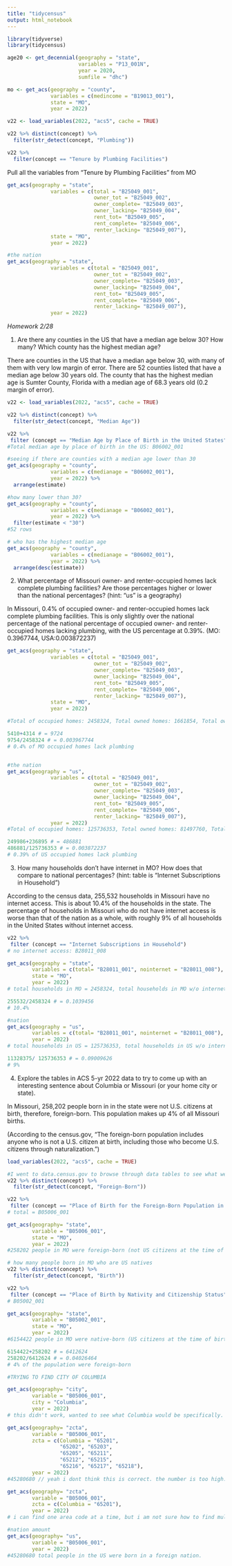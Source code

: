 ```yaml
---
title: "tidycensus"
output: html_notebook
---
```


```r
library(tidyverse)
library(tidycensus)
```

```r
age20 <- get_decennial(geography = "state", 
                       variables = "P13_001N", 
                       year = 2020,
                       sumfile = "dhc")
```
```r
mo <- get_acs(geography = "county", 
              variables = c(medincome = "B19013_001"), 
              state = "MO", 
              year = 2022)
```

```r
v22 <- load_variables(2022, "acs5", cache = TRUE)

v22 %>% distinct(concept) %>% 
  filter(str_detect(concept, "Plumbing"))

v22 %>% 
  filter(concept == "Tenure by Plumbing Facilities")
```

Pull all the variables from "Tenure by Plumbing Facilities" from MO
```r
get_acs(geography = "state", 
              variables = c(total = "B25049_001", 
                            owner_tot = "B25049_002", 
                            owner_complete= "B25049_003", 
                            owner_lacking= "B25049_004", 
                            rent_tot= "B25049_005", 
                            rent_complete= "B25049_006", 
                            renter_lacking= "B25049_007"), 
              state = "MO", 
              year = 2022)

#the nation
get_acs(geography = "state", 
              variables = c(total = "B25049_001", 
                            owner_tot = "B25049_002", 
                            owner_complete= "B25049_003", 
                            owner_lacking= "B25049_004", 
                            rent_tot= "B25049_005", 
                            rent_complete= "B25049_006", 
                            renter_lacking= "B25049_007"), 
              year = 2022)
```


*Homework 2/28*

1. Are there any counties in the US that have a median age below 30? How many? Which county has the highest median age?

There are counties in the US that have a median age below 30, with many of them with very low margin of error. There are 52 counties listed that have a median age below 30 years old. The county that has the highest median age is Sumter County, Florida with a median age of 68.3 years old (0.2 margin of error).

```r
v22 <- load_variables(2022, "acs5", cache = TRUE)

v22 %>% distinct(concept) %>% 
  filter(str_detect(concept, "Median Age")) 

v22 %>% 
 filter (concept == "Median Age by Place of Birth in the United States")
#Total median age by place of birth in the US: B06002_001

#seeing if there are counties with a median age lower than 30
get_acs(geography = "county", 
              variables = c(medianage = "B06002_001"),
              year = 2022) %>% 
  arrange(estimate)

#how many lower than 30?
get_acs(geography = "county", 
              variables = c(medianage = "B06002_001"),
              year = 2022) %>% 
  filter(estimate < "30")
#52 rows

# who has the highest median age
get_acs(geography = "county", 
              variables = c(medianage = "B06002_001"),
              year = 2022) %>% 
  arrange(desc(estimate))
```



2. What percentage of Missouri owner- and renter-occupied homes lack complete plumbing facilities? Are those percentages higher or lower than the national percentages? (hint: "us" is a geography)

In Missouri, 0.4% of occupied owner- and renter-occupied homes lack complete plumbing facilities. This is only slightly over the national percentage of the national percentage of occupied owner- and renter-occupied homes lacking plumbing, with the US percentage at 0.39%. 
(MO: 0.3967744, USA:0.003872237)

```r
get_acs(geography = "state", 
              variables = c(total = "B25049_001", 
                            owner_tot = "B25049_002", 
                            owner_complete= "B25049_003", 
                            owner_lacking= "B25049_004", 
                            rent_tot= "B25049_005", 
                            rent_complete= "B25049_006", 
                            renter_lacking= "B25049_007"), 
              state = "MO", 
              year = 2022)

#Total of occupied homes: 2458324, Total owned homes: 1661854, Total owned homes complete plumbing: 1656444, Total owned homes lacking plumbing: 5410, Renters total: 796470, Renters complete plumbing: 792156, Renters lacking plumbing: 4314) 

5410+4314 # = 9724
9754/2458324 # = 0.003967744 
# 0.4% of MO occupied homes lack plumbing


#the nation
get_acs(geography = "us", 
              variables = c(total = "B25049_001", 
                            owner_tot = "B25049_002", 
                            owner_complete= "B25049_003", 
                            owner_lacking= "B25049_004", 
                            rent_tot= "B25049_005", 
                            rent_complete= "B25049_006", 
                            renter_lacking= "B25049_007"), 
              year = 2022)
#Total of occupied homes: 125736353, Total owned homes: 81497760, Total owned homes complete plumbing: 81247774, Total owned homes lacking plumbing: 249986, Renters total: 44238593, Renters complete plumbing: 44001698, Renters lacking plumbing: 236895) 

249986+236895 # = 486881
486881/125736353 # = 0.003872237
# 0.39% of US occupied homes lack plumbing

```


3. How many households don't have internet in MO? How does that compare to national percentages? (hint: table is "Internet Subscriptions in Household")

According to the census data, 255,532 households in Missouri have no internet access. This is about 10.4% of the households in the state. The percentage of households in Missouri who do not have internet access is worse than that of the nation as a whole, with roughly 9% of all households in the United States without internet access. 

```r
v22 %>% 
 filter (concept == "Internet Subscriptions in Household")
# no internet access: B28011_008

get_acs(geography = "state",
        variables = c(total= "B28011_001", nointernet = "B28011_008"),
        state = "MO",
        year = 2022)
# total households in MO = 2458324, total households in MO w/o internet = 255532

255532/2458324 # = 0.1039456
# 10.4%

#nation
get_acs(geography = "us",
        variables = c(total= "B28011_001", nointernet = "B28011_008"),
        year = 2022)
# total households in US = 125736353, total households in US w/o internet = 11328375

11328375/ 125736353 # = 0.09009626
# 9%
```


4. Explore the tables in ACS 5-yr 2022 data to try to come up with an interesting sentence about Columbia or Missouri (or your home city or state).

In Missouri, 258,202 people born in in the state were not U.S. citizens at birth, therefore, foreign-born. This population makes up 4% of all Missouri births. 

(According to the census.gov, "The foreign-born population includes anyone who is not a U.S. citizen at birth, including those who become U.S. citizens through naturalization.")

```r
load_variables(2022, "acs5", cache = TRUE)

#I went to data.census.gov to browse through data tables to see what were some of the things store than may be interesting
v22 %>% distinct(concept) %>% 
  filter(str_detect(concept, "Foreign-Born")) 

v22 %>% 
 filter (concept == "Place of Birth for the Foreign-Born Population in the United States")
# total = B05006_001

get_acs(geography= "state",
        variable = "B05006_001",
        state = "MO",
        year = 2022)
#258202 people in MO were foreign-born (not US citizens at the time of birth). 

# how many people born in MO who are US natives
v22 %>% distinct(concept) %>% 
  filter(str_detect(concept, "Birth")) 

v22 %>% 
 filter (concept == "Place of Birth by Nativity and Citizenship Status")
# B05002_001

get_acs(geography= "state",
        variable = "B05002_001",
        state = "MO",
        year = 2022)
#6154422 people in MO were native-born (US citizens at the time of birth)

6154422+258202 # = 6412624
258202/6412624 # = 0.04026464
# 4% of the population were foreign-born

#TRYING TO FIND CITY OF COLUMBIA 

get_acs(geography= "city",
        variable = "B05006_001",
        city = "Columbia",
        year = 2022)
# this didn't work, wanted to see what Columbia would be specifically. I ended up going back to the "get_acs" explainer website and I don't think we can find cities by name but by zip code? I tried it below. (I googled Columbia MO zips)

get_acs(geography= "zcta",
        variable = "B05006_001",
        zcta = c(Columbia = "65201", 
                 "65202", "65203", 
                 "65205", "65211",
                 "65212", "65215",
                 "65216", "65217", "65218"),
        year = 2022)
#45280680 // yeah i dont think this is correct. the number is too high. 

get_acs(geography= "zcta",
        variable = "B05006_001",
        zcta = c(Columbia = "65201"),
        year = 2022)
# i can find one area code at a time, but i am not sure how to find multiple? 

#nation amount
get_acs(geography= "us",
        variable = "B05006_001",
        year = 2022)
#45280680 total people in the US were born in a foreign nation. 

```

